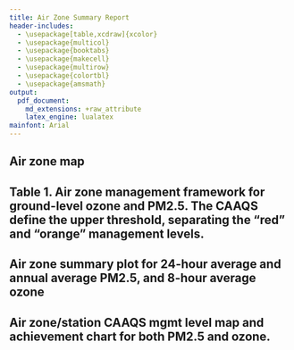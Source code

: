 ```yaml
---
title: Air Zone Summary Report
header-includes:
  - \usepackage[table,xcdraw]{xcolor}
  - \usepackage{multicol}
  - \usepackage{booktabs}
  - \usepackage{makecell}
  - \usepackage{multirow}
  - \usepackage{colortbl}
  - \usepackage{amsmath}
output:
  pdf_document:
    md_extensions: +raw_attribute
    latex_engine: lualatex
mainfont: Arial
---
```


## Air zone map

## Table 1. Air zone management framework for ground-level ozone and PM2.5. The CAAQS define the upper threshold, separating the "red" and "orange" management levels. 

```{=latex}
\begin{table}[h]
\begin{tabular}{|l|c|c|c|c|c|c|}
\hline
\rowcolor[HTML]{D9D9D9}
& \multicolumn{2}{c|}{\begin{tabular}[c]{@{}c@{}}$\text{O}_3$\\ (ppb)\end{tabular}} & \multicolumn{2}{c|}{\begin{tabular}[c]{@{}c@{}}$\text{PM}_{2.5}$ – Annual\\ ($\mu \text{g/m}^3$)\end{tabular}} & \multicolumn{2}{c|}{\begin{tabular}[c]{@{}c@{}}$\text{PM}_{2.5}$ - 24h\\ ($\mu \text{g/m}^3$)\end{tabular}} \\ \cline{2-7}
\rowcolor[HTML]{D9D9D9} 
\multirow{-2}{*}{Management Level} & 2015 & 2020 & 2015 & 2020 & 2015 & 2020 \\ \hline
\rowcolor[HTML]{A50026}
{\color[HTML]{FFFFFF} Red} & \multicolumn{6}{c|}{\cellcolor[HTML]{A50026}{\color[HTML]{FFFFFF} Actions for Achieving Air Zone CAAQS}} \\ \hline
Threshold (CAAQS) & 63 & 62 & 10 & 8.8 & 28 & 27 \\ \hline
\rowcolor[HTML]{F46D43}
Orange & \multicolumn{6}{c|}{\cellcolor[HTML]{F46D43}Actions for Preventing CAAQS Exceedance} \\ \hline
Threshold & \multicolumn{2}{c|}{56} & \multicolumn{2}{c|}{6.4} & \multicolumn{2}{c|}{19} \\ \hline
\rowcolor[HTML]{FEE08B}
Yellow & \multicolumn{6}{c|}{\cellcolor[HTML]{FEE08B}Actions for Preventing Air Quality Deterioration} \\ \hline
Threshold & \multicolumn{2}{c|}{50} & \multicolumn{2}{c|}{4} & \multicolumn{2}{c|}{10} \\ \hline
\rowcolor[HTML]{A6D96A}
Green & \multicolumn{6}{c|}{\cellcolor[HTML]{A6D96A}Actions for Keeping Clean Areas Clean} \\ \hline
\end{tabular}
\end{table}
```


## Air zone summary plot for 24-hour average and annual average PM2.5, and 8-hour average ozone

## Air zone/station CAAQS mgmt level map and achievement chart for both PM2.5 and ozone.
